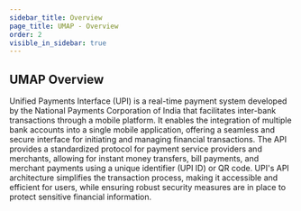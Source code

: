 ```yaml
---
sidebar_title: Overview
page_title: UMAP - Overview
order: 2
visible_in_sidebar: true
---
```


## UMAP Overview

Unified Payments Interface (UPI) is a real-time payment system developed by the National Payments Corporation of India that facilitates inter-bank transactions through a mobile platform. It enables the integration of multiple bank accounts into a single mobile application, offering a seamless and secure interface for initiating and managing financial transactions. The API provides a standardized protocol for payment service providers and merchants, allowing for instant money transfers, bill payments, and merchant payments using a unique identifier (UPI ID) or QR code. UPI's API architecture simplifies the transaction process, making it accessible and efficient for users, while ensuring robust security measures are in place to protect sensitive financial information.
